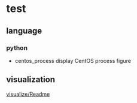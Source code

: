 = test =
== language ==
=== python ===
* centos_process    display CentOS process figure

== visualization ==
[[visualize/Readme]]
